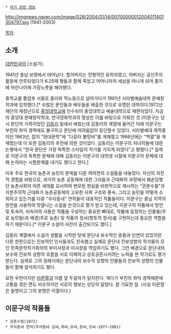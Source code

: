  * [[작가 관련 정보]]

http://imgnews.naver.com/image/028/2004/01/14/00700000012004011401304797.jpg
(1941-2003)

[[목차]]
== 소개 ==
[[대한민국]]의 [소설가].

1941년 충남 보령에서 태어났다. 할아버지는 전형적인 유학자였고, 아버지는 공산주의 활동에 연루되었다가 6.25때 형들과 함께 죽었고 어머니마저 세상을 떠나게 되어 졸지에 어린나이에 가장노릇을 해야했다.

중학교를 졸업후 서울로 올라와 막노동으로 살아가다가 1961년 서라벌예술대학 문예창작과에 입학했다.[* 수많은 문인들과 배우들을 배출한 것으로 유명한 대학이다.1972년 재단의 재정난으로 [[중앙대학교]]에 인수되어 중앙대학교 예술대학으로 재편되었다. 지금의 중앙대 문예창작학과, 연극영화학과의 명성은 이를 바탕으로 이뤄진 것.]이문구는 당시 문단의 거목이었던 [[김동리]] 밑에서 배웠는데 김동리의 계열에 들어간 덕에 이문구는 부친의 좌익 경력에도 불구하고 문단에 어려움없이 등단할수 있었다. 서라벌예대 재학중이던 1963년, 잡지 "현대문학"에 "다갈라 불망비"를 게재했고 1966년에는 "백결"을 게재했는데 이 또한 김동리의 추천에 의한 것이었다. 김동리는 이문구의 처녀작들에 대한 논평에서 "한국 문단은 가장 독특한 스타일의 작가를 가지게 되었다"고 평했다.[* 실제로 이문구의 독특한 문체에 대해 김동리는 이문구의 대학생 시절에 이문구의 문체에 대해 논하라는 시험문제를 내기도 했다고 한다.] 

이후 주로 한국의 농촌과 농민의 문제를 다룬 여려편의 소설들을 내놓았다. 자신의 자전적 경험을 바탕으로, 과거의 농촌 공동체에 대한 그리움과 근대화의 과정에서 훼손당했던 농촌사회의 아픈 세태를 묘사하여 변모된 현실을 비판적으로 제시하는 "관촌수필"과 자본주의적 근대화가 농촌공동체의 고유한 사회 구조와 풍속, 그리고 농민을 어떻게 소외하고 있는가를 다룬 "우리동네" 연작들이 대표적인 작품들이다. 이문구는 충남 지역의 방언을 사용하여 맛깔나는 소설을 쓴것으로 평가 받고 있는데, 이문구의 작품에서 방언 및 토속어, 비속어의 사용은 작품을 구성하는 중요한 뼈대로, 작품에 등장하는 인물들(주로 농민들)과 배경(주로 농촌) 및 작품의 정서(향토적 정서)를 구현하는데 중요한 역할을 하기 때문이다.[* 이문구 소설어 사전이 출간되기도 했다.]

김동리 계열에서 소설가 생활을 시작한 탓에 문단내 보수적인 층들과 인연이 있었지만 다른 한편으로는 진보적인 인사들과도 친숙했고 실제로 문단내 진보성향의 작가들이 모인 민족문학작가회의의 부이사장과 이사장을 역임하기도 했다. 그런 배경으로 문단내의 보수와 진보적 성향의 흐름을 서로 이해하고 상호공존시키려는 노력을 한 작가로도 평가받는다. 실제로 그의 장례식에는 문단내의 보수적 성향의 인물들과 진보적 성향의 인물들이 함께 참석하기도 했다. 

묘한 우연이지만 [[이문열]]과 이름 앞 두글자가 일치한다. 게다가 부친의 좌익 경력때문에 고통을 겪은 면도 비슷하지만 서로의 행보는 상당히 달랐다. 참 기묘한 일. (사실 이문열은 필명이고 그의 본명은 이열이다.)

== 이문구의 작품들 ==
 * 관촌수필(1972)
 * 우리동네 연작(우리동네 김씨,최씨,유씨,장씨,조씨-1977~1981)


